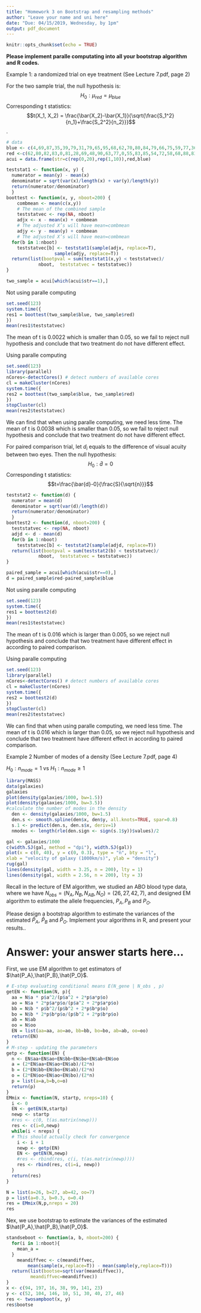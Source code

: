 ```yaml
---
title: "Homework 3 on Bootstrap and resampling methods"
author: "Leave your name and uni here"
date: "Due: 04/15/2019, Wednesday, by 1pm"
output: pdf_document
---
```


```r
knitr::opts_chunk$set(echo = TRUE)
```


**Please implement paralle computating into all  your bootstrap algorithm and R codes.** 

\paragraph{Problem 1}

Example 1:  a randomized trial on eye treatment (See Lecture 7.pdf, page 2)

For the two sample trial, the null hypothesis is: $$H_0: \mu_{red} = \mu_{blue}$$ 
Corresponding t statistics: $$t(X_1, X_2) = \frac{\bar{X_2}-\bar{X_1}}{\sqrt{\frac{S_1^2}{n_1}+\frac{S_2^2}{n_2}}}$$.

```r
# data
blue <- c(4,69,87,35,39,79,31,79,65,95,68,62,70,80,84,79,66,75,59,77,36,86,39,85,74,72,69,85,85,72)
red <-c(62,80,82,83,0,81,28,69,48,90,63,77,0,55,83,85,54,72,58,68,88,83,78,30,58,45,78,64,87,65)
acui = data.frame(str=c(rep(0,20),rep(1,10)),red,blue)
```

```r
teststat1 <- function(x, y) {
  numerator = mean(y) - mean(x)
  denominator = sqrt(var(x)/length(x) + var(y)/length(y))
  return(numerator/denominator)
  }
boottest <- function(x, y, nboot=200) {
    combmean <- mean(c(x,y))
    # The mean of the combined sample
    teststatvec <- rep(NA, nboot)
    adjx <- x - mean(x) + combmean
    # The adjusted X’s will have mean=combmean
    adjy <- y - mean(y) + combmean
    # The adjusted X’s will have mean=combmean
  for(b in 1:nboot)
    teststatvec[b] <- teststat1(sample(adjx, replace=T),
                  sample(adjy, replace=T))
  return(list(bootpval = sum(teststat1(x,y) < teststatvec)/
            nboot,  teststatvec = teststatvec))
}
```

```r
two_sample = acui[which(acui$str==1),]
```

Not using paralle computing

```r
set.seed(123)
system.time({
res1 = boottest(two_sample$blue, two_sample$red)
})
mean(res1$teststatvec)
```

The mean of t is 0.0022 which is smaller than 0.05, so we fail to reject null hypothesis and conclude that two treatment do not have different effect.

Using paralle computing

```r
set.seed(123)
library(parallel)
nCores<-detectCores() # detect numbers of available cores 
cl = makeCluster(nCores)
system.time({
res2 = boottest(two_sample$blue, two_sample$red)
})
stopCluster(cl)
mean(res2$teststatvec)
```

We can find that when using paralle computing, we need less time. The mean of t is 0.0038 which is smaller than 0.05, so we fail to reject null hypothesis and conclude that two treatment do not have different effect.

For paired comparison trial, let $d_i$ equals to the difference of visual acuity between two eyes. Then the null hypothesis: $$H_0:\bar{d}=0$$ 
Corresponding t statistics: $$t=\frac{\bar{d}-0}{\frac{S}{\sqrt{n}}}$$

```r
teststat2 <- function(d) {
  numerator = mean(d)
  denominator = sqrt(var(d)/length(d))
  return(numerator/denominator)
  }
boottest2 <- function(d, nboot=200) {
  teststatvec <- rep(NA, nboot)
  adjd <- d - mean(d)
  for(b in 1:nboot)
    teststatvec[b] <- teststat2(sample(adjd, replace=T))
  return(list(bootpval = sum(teststat2(b) < teststatvec)/
            nboot,  teststatvec = teststatvec))
}
```

```r
paired_sample = acui[which(acui$str==0),]
d = paired_sample$red-paired_sample$blue
```

Not using paralle computing

```r
set.seed(123)
system.time({
res1 = boottest2(d)
})
mean(res1$teststatvec)
```

The mean of t is 0.016 which is larger than 0.005, so we reject null hypothesis and conclude that two treatment have different effect in according to paired comparison.

Using paralle computing

```r
set.seed(123)
library(parallel)
nCores<-detectCores() # detect numbers of available cores 
cl = makeCluster(nCores)
system.time({
res2 = boottest2(d)
})
stopCluster(cl)
mean(res2$teststatvec)
```

We can find that when using paralle computing, we need less time. The mean of t is 0.016 which is larger than 0.05, so we reject null hypothesis and conclude that two treatment have different effect in according to paired comparison.

\paragraph{Problem 2}
Example 2 Number of modes of a density (See Lecture 7.pdf, page 4)

$H_0:n_{mode}=1$ vs $H_1:n_{mode}\geq1$


```r
library(MASS)
data(galaxies)
galaxies
plot(density(galaxies/1000, bw=1.5))
plot(density(galaxies/1000, bw=3.5))
#calculate the number of modes in the density
  den <- density(galaxies/1000, bw=1.5)
  den.s <- smooth.spline(den$x, den$y, all.knots=TRUE, spar=0.8)
  s.1 <- predict(den.s, den.s$x, deriv=1)
  nmodes <- length(rle(den.sign <- sign(s.1$y))$values)/2
```

```r
gal <- galaxies/1000
c(width.SJ(gal, method = "dpi"), width.SJ(gal))
plot(x = c(0, 40), y = c(0, 0.3), type = "n", bty = "l",
xlab = "velocity of galaxy (1000km/s)", ylab = "density")
rug(gal)
lines(density(gal, width = 3.25, n = 200), lty = 1)
lines(density(gal, width = 2.56, n = 200), lty = 3)
```





\paragraph{Problem 3}
Recall in the lecture of EM algorithm, we studied an ABO blood type data, where we have $N_{obs} = (N_{A},N_{B},N_{AB}, N_{O}) = (26, 27, 42, 7)$, and designed EM algorithm to estimate the allele frequencies, $P_A, P_B$ and $P_O$. 



Please design a bootstrap algorithm to estimate the variances of the estimated $\hat{P}_A$, $\hat P_B$ and $\hat P_O$. Implement your algorithms in R, and present your results..

# Answer: your answer starts here...

First, we use EM algorithm to get estimators of $\hat{P_A},\hat{P_B},\hat{P_O}$.

```r
# E-step evaluating conditional means E(N_gene | N_obs , p)
getEN <- function(N, p){
  aa = N$a * p$a^2/(p$a^2 + 2*p$a*p$o)
  ao = N$a * 2*p$a*p$o/(p$a^2 + 2*p$a*p$o)
  bb = N$b * p$b^2/(p$b^2 + 2*p$b*p$o)
  bo = N$b * 2*p$b*p$o/(p$b^2 + 2*p$b*p$o)
  ab = N$ab
  oo = N$oo
  EN = list(aa=aa, ao=ao, bb=bb, bo=bo, ab=ab, oo=oo)
  return(EN)
}
# M-step - updating the parameters
getp <- function(EN) {
  n <- EN$aa+EN$ao+EN$bb+EN$bo+EN$ab+EN$oo
  a = (2*EN$aa+EN$ao+EN$ab)/(2*n)
  b = (2*EN$bb+EN$bo+EN$ab)/(2*n)
  o = (2*EN$oo+EN$ao+EN$bo)/(2*n)
  p = list(a=a,b=b,o=o)
  return(p)
}
EMmix <- function(N, startp, nreps=10) {
  i <- 0
  EN <- getEN(N,startp)
  newp <- startp
  #res <- c(0, t(as.matrix(newp)))
  res <- c(i=0,newp)
  while(i < nreps) {
  # This should actually check for convergence
    i <- i + 1
    newp <- getp(EN)
    EN <- getEN(N,newp)
    #res <- rbind(res, c(i, t(as.matrix(newp))))
    res <- rbind(res, c(i=i, newp))
  }
  return(res)
}
```

```r
N = list(a=26, b=27, ab=42, oo=7)
p = list(a=0.3, b=0.3, o=0.4)
res = EMmix(N,p,nreps = 20)
res
```

Nex, we use bootstrap to estimate the variances of the estimated $\hat{P_A},\hat{P_B},\hat{P_O}$.

```r
standseboot <- function(a, b, nboot=200) {
  for(i in 1:nboot){
    mean_a = 
  }
    meandiffvec <- c(meandiffvec,
        mean(sample(x,replace=T)) - mean(sample(y,replace=T)))
  return(list(bootse=sqrt(var(meandiffvec)),
         meandiffvec=meandiffvec))
}
x <- c(94, 197, 16, 38, 99, 141, 23)
y <- c(52, 104, 146, 10, 51, 30, 40, 27, 46)
res <- twosampboot(x, y)
res$bootse

```

